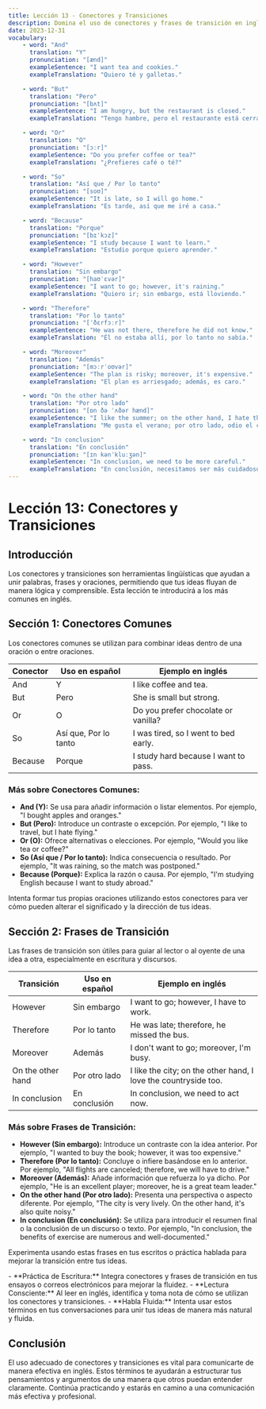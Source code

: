 ```yaml
---
title: Lección 13 - Conectores y Transiciones
description: Domina el uso de conectores y frases de transición en inglés para mejorar la coherencia y fluidez en tu comunicación escrita y oral.
date: 2023-12-31
vocabulary:
    - word: "And"
      translation: "Y"
      pronunciation: "[ænd]"
      exampleSentence: "I want tea and cookies."
      exampleTranslation: "Quiero té y galletas."

    - word: "But"
      translation: "Pero"
      pronunciation: "[bʌt]"
      exampleSentence: "I am hungry, but the restaurant is closed."
      exampleTranslation: "Tengo hambre, pero el restaurante está cerrado."

    - word: "Or"
      translation: "O"
      pronunciation: "[ɔːr]"
      exampleSentence: "Do you prefer coffee or tea?"
      exampleTranslation: "¿Prefieres café o té?"

    - word: "So"
      translation: "Así que / Por lo tanto"
      pronunciation: "[soʊ]"
      exampleSentence: "It is late, so I will go home."
      exampleTranslation: "Es tarde, así que me iré a casa."

    - word: "Because"
      translation: "Porque"
      pronunciation: "[bɪˈkɔz]"
      exampleSentence: "I study because I want to learn."
      exampleTranslation: "Estudio porque quiero aprender."

    - word: "However"
      translation: "Sin embargo"
      pronunciation: "[haʊˈɛvər]"
      exampleSentence: "I want to go; however, it's raining."
      exampleTranslation: "Quiero ir; sin embargo, está lloviendo."

    - word: "Therefore"
      translation: "Por lo tanto"
      pronunciation: "[ˈðɛrfɔːr]"
      exampleSentence: "He was not there, therefore he did not know."
      exampleTranslation: "Él no estaba allí, por lo tanto no sabía."

    - word: "Moreover"
      translation: "Además"
      pronunciation: "[mɔːrˈoʊvər]"
      exampleSentence: "The plan is risky; moreover, it's expensive."
      exampleTranslation: "El plan es arriesgado; además, es caro."

    - word: "On the other hand"
      translation: "Por otro lado"
      pronunciation: "[ɒn ðə ˈʌðər hænd]"
      exampleSentence: "I like the summer; on the other hand, I hate the heat."
      exampleTranslation: "Me gusta el verano; por otro lado, odio el calor."

    - word: "In conclusion"
      translation: "En conclusión"
      pronunciation: "[ɪn kənˈkluːʒən]"
      exampleSentence: "In conclusion, we need to be more careful."
      exampleTranslation: "En conclusión, necesitamos ser más cuidadosos."
---
```


# Lección 13: Conectores y Transiciones

## Introducción

Los conectores y transiciones son herramientas lingüísticas que ayudan a unir palabras, frases y oraciones, permitiendo que tus ideas fluyan de manera lógica y comprensible. Esta lección te introducirá a los más comunes en inglés.

## Sección 1: Conectores Comunes

Los conectores comunes se utilizan para combinar ideas dentro de una oración o entre oraciones.

| Conector | Uso en español        | Ejemplo en inglés                    |
| -------- | --------------------- | ------------------------------------ |
| And      | Y                     | I like coffee and tea.               |
| But      | Pero                  | She is small but strong.             |
| Or       | O                     | Do you prefer chocolate or vanilla?  |
| So       | Así que, Por lo tanto | I was tired, so I went to bed early. |
| Because  | Porque                | I study hard because I want to pass. |

### Más sobre Conectores Comunes:

-   **And (Y):** Se usa para añadir información o listar elementos. Por ejemplo, "I bought apples and oranges."
-   **But (Pero):** Introduce un contraste o excepción. Por ejemplo, "I like to travel, but I hate flying."
-   **Or (O):** Ofrece alternativas o elecciones. Por ejemplo, "Would you like tea or coffee?"
-   **So (Así que / Por lo tanto):** Indica consecuencia o resultado. Por ejemplo, "It was raining, so the match was postponed."
-   **Because (Porque):** Explica la razón o causa. Por ejemplo, "I'm studying English because I want to study abroad."

Intenta formar tus propias oraciones utilizando estos conectores para ver cómo pueden alterar el significado y la dirección de tus ideas.

<TextToSpeechPlayer mp3File={/src/assets/courses/english/_shared/lessons/lesson13/audio/common-connectors.mp3} />

## Sección 2: Frases de Transición

Las frases de transición son útiles para guiar al lector o al oyente de una idea a otra, especialmente en escritura y discursos.

| Transición        | Uso en español | Ejemplo en inglés                                               |
| ----------------- | -------------- | --------------------------------------------------------------- |
| However           | Sin embargo    | I want to go; however, I have to work.                          |
| Therefore         | Por lo tanto   | He was late; therefore, he missed the bus.                      |
| Moreover          | Además         | I don't want to go; moreover, I'm busy.                         |
| On the other hand | Por otro lado  | I like the city; on the other hand, I love the countryside too. |
| In conclusion     | En conclusión  | In conclusion, we need to act now.                              |

### Más sobre Frases de Transición:

-   **However (Sin embargo):** Introduce un contraste con la idea anterior. Por ejemplo, "I wanted to buy the book; however, it was too expensive."
-   **Therefore (Por lo tanto):** Concluye o infiere basándose en lo anterior. Por ejemplo, "All flights are canceled; therefore, we will have to drive."
-   **Moreover (Además):** Añade información que refuerza lo ya dicho. Por ejemplo, "He is an excellent player; moreover, he is a great team leader."
-   **On the other hand (Por otro lado):** Presenta una perspectiva o aspecto diferente. Por ejemplo, "The city is very lively. On the other hand, it's also quite noisy."
-   **In conclusion (En conclusión):** Se utiliza para introducir el resumen final o la conclusión de un discurso o texto. Por ejemplo, "In conclusion, the benefits of exercise are numerous and well-documented."

Experimenta usando estas frases en tus escritos o práctica hablada para mejorar la transición entre tus ideas.

<TextToSpeechPlayer mp3File={/src/assets/courses/english/_shared/lessons/lesson13/audio/transition-phrases.mp3} />

<TipBox>
	- **Práctica de Escritura:** Integra conectores y frases de transición en tus ensayos o correos electrónicos para mejorar la fluidez. 
    - **Lectura Consciente:** Al leer en inglés, identifica y toma nota de cómo se utilizan los conectores y transiciones. 
    - **Habla Fluida:** Intenta usar estos términos en tus conversaciones para unir tus ideas de manera más natural y fluida.
</TipBox>

## Conclusión

El uso adecuado de conectores y transiciones es vital para comunicarte de manera efectiva en inglés. Estos términos te ayudarán a estructurar tus pensamientos y argumentos de una manera que otros puedan entender claramente. Continúa practicando y estarás en camino a una comunicación más efectiva y profesional.
